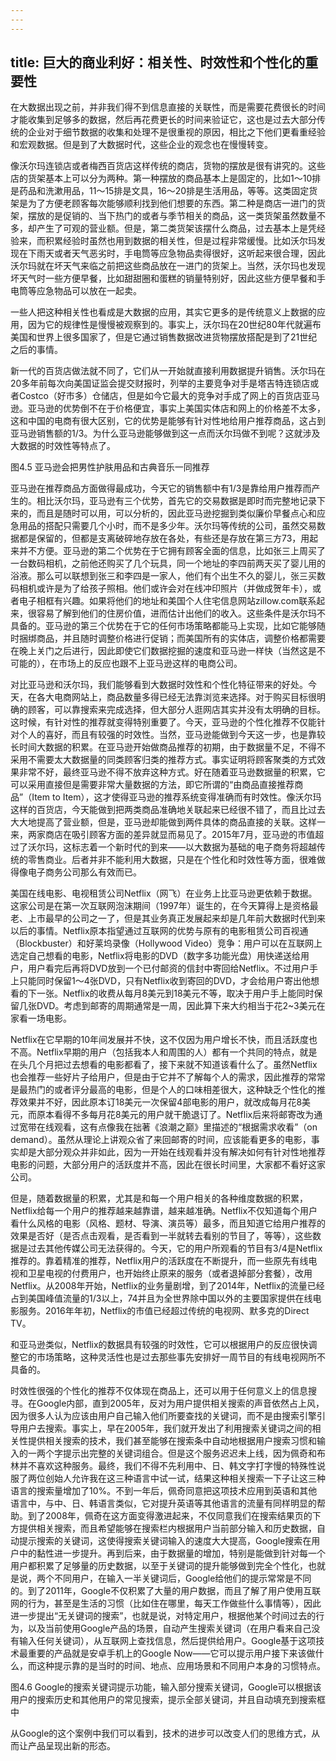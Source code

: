 ```yaml
---
---
---
```

title: 巨大的商业利好：相关性、时效性和个性化的重要性
---




在大数据出现之前，并非我们得不到信息直接的关联性，而是需要花费很长的时间才能收集到足够多的数据，然后再花费更长的时间来验证它，这也是过去大部分传统的企业对于细节数据的收集和处理不是很重视的原因，相比之下他们更看重经验和宏观数据。但是到了大数据时代，这些企业的观念也在慢慢转变。

像沃尔玛连锁店或者梅西百货店这样传统的商店，货物的摆放是很有讲究的。这些店的货架基本上可以分为两种。第一种摆放的商品基本上是固定的，比如1～10排是药品和洗漱用品，11～15排是文具，16～20排是生活用品，等等。这类固定货架是为了方便老顾客每次能够顺利找到他们想要的东西。第二种是商店一进门的货架，摆放的是促销的、当下热门的或者与季节相关的商品，这一类货架虽然数量不多，却产生了可观的营业额。但是，第二类货架该摆什么商品，过去基本上是凭经验来，而积累经验时虽然也用到数据的相关性，但是过程非常缓慢。比如沃尔玛发现在下雨天或者天气恶劣时，手电筒等应急物品卖得很好，这听起来很合理，因此沃尔玛就在坏天气来临之前把这些商品放在一进门的货架上。当然，沃尔玛也发现坏天气时一些方便早餐，比如甜甜圈和蛋糕的销量特别好，因此这些方便早餐和手电筒等应急物品可以放在一起卖。

一些人把这种相关性也看成是大数据的应用，其实它更多的是传统意义上数据的应用，因为它的规律性是慢慢被观察到的。事实上，沃尔玛在20世纪80年代就遍布美国和世界上很多国家了，但是它通过销售数据改进货物摆放搭配是到了21世纪之后的事情。

新一代的百货店做法就不同了，它们从一开始就直接利用数据提升销售。沃尔玛在20多年前每次向美国证监会提交财报时，列举的主要竞争对手是塔吉特连锁店或者Costco（好市多）仓储店，但是如今它最大的竞争对手成了网上的百货店亚马逊。亚马逊的优势倒不在于价格便宜，事实上美国实体店和网上的价格差不太多，这和中国的电商有很大区别，它的优势是能够有针对性地给用户推荐商品，这占到亚马逊销售额的1/3。为什么亚马逊能够做到这一点而沃尔玛做不到呢？这就涉及大数据的时效性等特点了。



图4.5 亚马逊会把男性护肤用品和古典音乐一同推荐

亚马逊在推荐商品方面做得最成功，今天它的销售额中有1/3是靠给用户推荐而产生的。相比沃尔玛，亚马逊有三个优势，首先它的交易数据是即时而完整地记录下来的，而且是随时可以用，可以分析的，因此亚马逊挖掘到类似廉价早餐点心和应急用品的搭配只需要几个小时，而不是多少年。沃尔玛等传统的公司，虽然交易数据都是保留的，但都是支离破碎地存放在各处，有些还是存放在第三方73，用起来并不方便。亚马逊的第二个优势在于它拥有顾客全面的信息，比如张三上周买了一台数码相机，之前他还购买了几个玩具，同一个地址的李四前两天买了婴儿用的浴液。那么可以联想到张三和李四是一家人，他们有个出生不久的婴儿，张三买数码相机或许是为了给孩子照相。他们或许会对在线冲印照片（并做成贺年卡），或者电子相框有兴趣。如果将他们的地址和美国个人住宅信息网站zillow.com联系起来，很容易了解到他们的住房价值，进而估计出他们的收入。这些条件是沃尔玛不具备的。亚马逊的第三个优势在于它的任何市场策略都能马上实现，比如它能够随时捆绑商品，并且随时调整价格进行促销；而美国所有的实体店，调整价格都需要在晚上关门之后进行，因此即使它们数据挖掘的速度和亚马逊一样快（当然这是不可能的），在市场上的反应也跟不上亚马逊这样的电商公司。

对比亚马逊和沃尔玛，我们能够看到大数据时效性和个性化特征带来的好处。今天，在各大电商网站上，商品数量多得已经无法靠浏览来选择。对于购买目标很明确的顾客，可以靠搜索来完成选择，但大部分人逛网店其实并没有太明确的目标。这时候，有针对性的推荐就变得特别重要了。今天，亚马逊的个性化推荐不仅能针对个人的喜好，而且有较强的时效性。当然，亚马逊能做到今天这一步，也是靠较长时间大数据的积累。在亚马逊开始做商品推荐的初期，由于数据量不足，不得不采用不需要太大数据量的同类顾客归类的推荐方式。事实证明将顾客聚类的方式效果非常不好，最终亚马逊不得不放弃这种方式。好在随着亚马逊数据量的积累，它可以采用直接但是需要非常大量数据的方法，即它所谓的“由商品直接推荐商品”（Item to Item），这才使得亚马逊的推荐系统变得准确而有时效性。像沃尔玛这样的百货店，今天能做到把两类商品准确地关联起来已经很不错了，而且比过去大大地提高了营业额，但是，亚马逊却能做到两件具体的商品直接的关联。这样一来，两家商店在吸引顾客方面的差异就显而易见了。2015年7月，亚马逊的市值超过了沃尔玛，这标志着一个新时代的到来——以大数据为基础的电子商务将超越传统的零售商业。后者并非不能利用大数据，只是在个性化和时效性等方面，很难做得像电子商务公司那么有效而已。

美国在线电影、电视租赁公司Netflix（网飞）在业务上比亚马逊更依赖于数据。这家公司是在第一次互联网泡沫期间（1997年）诞生的，在今天算得上是资格最老、上市最早的公司之一了，但是其业务真正发展起来却是几年前大数据时代到来以后的事情。Netflix原本指望通过互联网的优势与原有的电影租赁公司百视通（Blockbuster）和好莱坞录像（Hollywood Video）竞争：用户可以在互联网上选定自己想看的电影，Netflix将电影的DVD（数字多功能光盘）用快递送给用户，用户看完后再将DVD放到一个已付邮资的信封中寄回给Netflix。不过用户手上只能同时保留1～4张DVD，只有Netflix收到寄回的DVD，才会给用户寄出他想看的下一张。Netflix的收费从每月8美元到18美元不等，取决于用户手上能同时保留几张DVD。考虑到邮寄的周期通常是一周，因此算下来大约相当于花2~3美元在家看一场电影。

Netflix在它早期的10年间发展并不快，这不仅因为用户增长不快，而且活跃度也不高。Netflix早期的用户（包括我本人和周围的人）都有一个共同的特点，就是在头几个月把过去想看的电影都看了，接下来就不知道该看什么了。虽然Netflix也会推荐一些好片子给用户，但是由于它并不了解每个人的需求，因此推荐的常常是最热门的或者评分最高的电影，但是个人的口味相差很大，这种缺乏个性化的推荐效果并不好，因此原本订18美元一次保留4部电影的用户，就改成每月花8美元，而原本看得不多每月花8美元的用户就干脆退订了。Netflix后来将邮寄改为通过宽带在线观看，这有点像我在拙著《浪潮之巅》里描述的“根据需求收看”（on demand）。虽然从理论上讲观众省了来回邮寄的时间，应该能看更多的电影，事实却是大部分观众并非如此，因为一开始在线观看并没有解决如何有针对性地推荐电影的问题，大部分用户的活跃度并不高，因此在很长时间里，大家都不看好这家公司。

但是，随着数据量的积累，尤其是和每一个用户相关的各种维度数据的积累，Netflix给每一个用户的推荐越来越靠谱，越来越准确。Netflix不仅知道每个用户看什么风格的电影（风格、题材、导演、演员等）最多，而且知道它给用户推荐的效果是否好（是否点击观看，是否看到一半就转去看别的节目了，等等），这些数据是过去其他传媒公司无法获得的。今天，它的用户所观看的节目有3/4是Netflix推荐的。靠着精准的推荐，Netflix用户的活跃度在不断提升，而一些原先有线电视和卫星电视的付费用户，也开始终止原来的服务（或者退掉部分套餐），改用Netflix。从2008年开始，Netflix的业务量剧增，到了2014年，Netflix的流量已经占到美国峰值流量的1/3以上，74并且为全世界除中国以外的主要国家提供在线电影服务。2016年年初，Netflix的市值已经超过传统的电视网、默多克的Direct TV。

和亚马逊类似，Netflix的数据具有较强的时效性，它可以根据用户的反应很快调整它的市场策略，这种灵活性也是过去那些事先安排好一周节目的有线电视网所不具备的。

时效性很强的个性化的推荐不仅体现在商品上，还可以用于任何意义上的信息搜寻。在Google内部，直到2005年，反对为用户提供相关搜索的声音依然占上风，因为很多人认为应该由用户自己输入他们所要查找的关键词，而不是由搜索引擎引导用户去搜索。事实上，早在2005年，我们就开发出了利用搜索关键词之间的相关性提供相关搜索的技术，我们甚至能够在搜索条中自动地根据用户搜索习惯和输入的一两个字提示出完整的关键词组合。但是这个服务迟迟未上线，因为佩奇和布林并不喜欢这种服务。最终，我们不得不先利用中、日、韩文字打字慢的特殊性说服了两位创始人允许我在这三种语言中试一试，结果这种相关搜索一下子让这三种语言的搜索量增加了10%。不到一年后，佩奇同意把这项技术应用到英语和其他语言中，与中、日、韩语言类似，它对提升英语等其他语言的流量有同样明显的帮助。到了2008年，佩奇在这方面变得激进起来，不仅同意我们在搜索结果页的下方提供相关搜索，而且希望能够在搜索栏内根据用户当前部分输入和历史数据，自动提示搜索的关键词，这使得搜索关键词输入的速度大大提高，Google搜索在用户中的黏性进一步提升。再到后来，由于数据量的增加，特别是能做到针对每一个用户都积累了足够量的历史数据，以至于关键词的提升能够做到完全个性化，也就是说，两个不同用户，在输入一半关键词后，Google给他们的提示常常是不同的。到了2011年，Google不仅积累了大量的用户数据，而且了解了用户使用互联网的行为，甚至是生活的习惯（比如住在哪里，每天工作做些什么事情等），因此进一步提出“无关键词的搜索”，也就是说，对特定用户，根据他某个时间过去的行为，以及当前使用Google产品的场景，自动产生搜索关键词（在用户看来自己没有输入任何关键词），从互联网上查找信息，然后提供给用户。Google基于这项技术最重要的产品就是安卓手机上的Google Now——它可以提示用户接下来该做什么，而这种提示靠的是当时的时间、地点、应用场景和不同用户本身的习惯特点。



图4.6 Google的搜索关键词提示功能，输入部分搜索关键词，Google可以根据该用户的搜索历史和其他用户的常见搜索，提示全部关键词，并且自动填充到搜索框中

从Google的这个案例中我们可以看到，技术的进步可以改变人们的思维方式，从而让产品呈现出新的形态。
